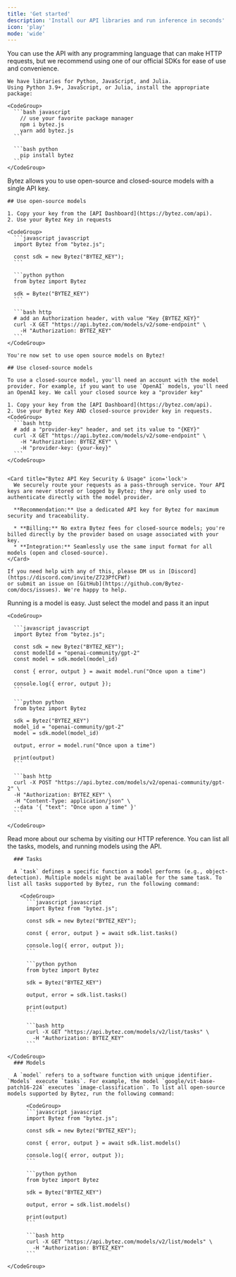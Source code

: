 ```yaml
---
title: 'Get started'
description: 'Install our API libraries and run inference in seconds'
icon: 'play'
mode: 'wide'
---
```


<AccordionGroup>
  <Accordion icon='1' title="Install sdk">
    You can use the API with any programming language that can make HTTP requests,
    but we recommend using one of our official SDKs for ease of use and convenience.

    We have libraries for Python, JavaScript, and Julia.
    Using Python 3.9+, JavaScript, or Julia, install the appropriate package:

    <CodeGroup>
      ```bash javascript
        // use your favorite package manager
        npm i bytez.js
        yarn add bytez.js
      ```

      ```bash python
        pip install bytez
      ```
    </CodeGroup>

  </Accordion>

  <Accordion icon='2' title="Auth">
    Bytez allows you to use open-source and closed-source models with a single API key.

    ## Use open-source models

    1. Copy your key from the [API Dashboard](https://bytez.com/api).
    2. Use your Bytez Key in requests

    <CodeGroup>
      ```javascript javascript
      import Bytez from "bytez.js";

      const sdk = new Bytez("BYTEZ_KEY");
      ```

      ```python python
      from bytez import Bytez

      sdk = Bytez("BYTEZ_KEY")
      ```

      ```bash http
      # add an Authorization header, with value "Key {BYTEZ_KEY}"
      curl -X GET "https://api.bytez.com/models/v2/some-endpoint" \
        -H "Authorization: BYTEZ_KEY"
      ```
    </CodeGroup>

    You're now set to use open source models on Bytez!

    ## Use closed-source models

    To use a closed-source model, you'll need an account with the model provider. For example, if you want to use `OpenAI` models, you'll need an OpenAI key. We call your closed source key a "provider key"

    1. Copy your key from the [API Dashboard](https://bytez.com/api).
    2. Use your Bytez Key AND closed-source provider key in requests.
    <CodeGroup>
      ```bash http
      # add a "provider-key" header, and set its value to "{KEY}"
      curl -X GET "https://api.bytez.com/models/v2/some-endpoint" \
        -H "Authorization: BYTEZ_KEY" \
        -H "provider-key: {your-key}"
      ```
    </CodeGroup>


    <Card title="Bytez API Key Security & Usage" icon='lock'>
      We securely route your requests as a pass-through service. Your API keys are never stored or logged by Bytez; they are only used to authenticate directly with the model provider.

      **Recommendation:** Use a dedicated API key for Bytez for maximum security and traceability.

      * **Billing:** No extra Bytez fees for closed-source models; you're billed directly by the provider based on usage associated with your key.
      * **Integration:** Seamlessly use the same input format for all models (open and closed-source).
    </Card>

    If you need help with any of this, please DM us in [Discord](https://discord.com/invite/Z723PfCFWf)
    or submit an issue on [GitHub](https://github.com/Bytez-com/docs/issues). We're happy to help.

  </Accordion>
  <Accordion icon="3" title="Run a model">
      Running is a model is easy. Just select the model and pass it an input

    <CodeGroup>

      ```javascript javascript
      import Bytez from "bytez.js";

      const sdk = new Bytez("BYTEZ_KEY");
      const modelId = "openai-community/gpt-2"
      const model = sdk.model(model_id)

      const { error, output } = await model.run("Once upon a time")

      console.log({ error, output });
      ```

      ```python python
      from bytez import Bytez

      sdk = Bytez("BYTEZ_KEY")
      model_id = "openai-community/gpt-2"
      model = sdk.model(model_id)

      output, error = model.run("Once upon a time")

      print(output)
      ```

      ```bash http
      curl -X POST "https://api.bytez.com/models/v2/openai-community/gpt-2" \
      -H "Authorization: BYTEZ_KEY" \
      -H "Content-Type: application/json" \
      --data '{ "text": "Once upon a time" }'
      ```

    </CodeGroup>

<Card arrow horizontal icon="globe" href="/http/model/run">
  Read more about our schema by visiting our HTTP reference.
</Card>

  </Accordion>
  <Accordion icon="4" title="List tasks and models">
      You can list all the tasks, models, and running models using the API.

      ### Tasks

      A `task` defines a specific function a model performs (e.g., object-detection). Multiple models might be available for the same task. To list all tasks supported by Bytez, run the following command:

        <CodeGroup>
          ```javascript javascript
          import Bytez from "bytez.js";

          const sdk = new Bytez("BYTEZ_KEY");

          const { error, output } = await sdk.list.tasks()

          console.log({ error, output });
          ```

          ```python python
          from bytez import Bytez

          sdk = Bytez("BYTEZ_KEY")

          output, error = sdk.list.tasks()

          print(output)
          ```

          ```bash http
          curl -X GET "https://api.bytez.com/models/v2/list/tasks" \
            -H "Authorization: BYTEZ_KEY"
          ```

    </CodeGroup>
      ### Models

      A `model` refers to a software function with unique identifier. `Models` execute `tasks`. For example, the model `google/vit-base-patch16-224` executes `image-classification`. To list all open-source models supported by Bytez, run the following command:

          <CodeGroup>
          ```javascript javascript
          import Bytez from "bytez.js";

          const sdk = new Bytez("BYTEZ_KEY");

          const { error, output } = await sdk.list.models()

          console.log({ error, output });
          ```

          ```python python
          from bytez import Bytez

          sdk = Bytez("BYTEZ_KEY")

          output, error = sdk.list.models()

          print(output)
          ```

          ```bash http
          curl -X GET "https://api.bytez.com/models/v2/list/models" \
            -H "Authorization: BYTEZ_KEY"
          ```

    </CodeGroup>

  </Accordion>
</AccordionGroup>
